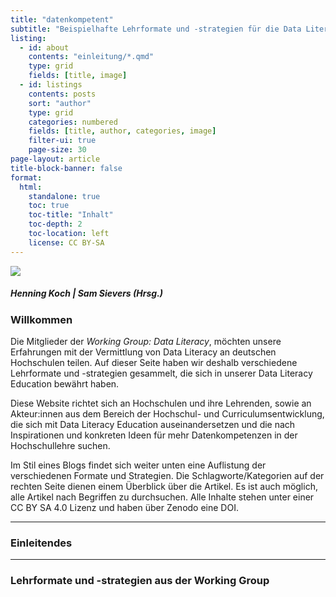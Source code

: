 ---
title: "datenkompetent"
subtitle: "Beispielhafte Lehrformate und -strategien für die Data Literacy Education an deutschen Hochschulen"
listing:
  - id: about
    contents: "einleitung/*.qmd"
    type: grid
    fields: [title, image]
  - id: listings
    contents: posts
    sort: "author"
    type: grid
    categories: numbered
    fields: [title, author, categories, image]
    filter-ui: true
    page-size: 30
page-layout: article
title-block-banner: false
format:
  html: 
    standalone: true
    toc: true 
    toc-title: "Inhalt"
    toc-depth: 2
    toc-location: left
    license: CC BY-SA
---

:::{.column-margin} 
![](logos/profile1.jpg)
:::

##### Henning Koch | Sam Sievers (Hrsg.)

### Willkommen

Die Mitglieder der *Working Group: Data Literacy*, möchten unsere Erfahrungen mit der Vermittlung von Data Literacy an deutschen Hochschulen teilen. Auf dieser Seite haben wir deshalb verschiedene Lehrformate und -strategien gesammelt, die sich in unserer Data Literacy Education bewährt haben.  

Diese Website richtet sich an Hochschulen und ihre Lehrenden, sowie an Akteur:innen aus dem Bereich der Hochschul- und Curriculumsentwicklung, die sich mit Data Literacy Education auseinandersetzen und die nach Inspirationen und konkreten Ideen für mehr Datenkompetenzen in der Hochschullehre suchen.  

Im Stil eines Blogs findet sich weiter unten eine Auflistung der verschiedenen Formate und Strategien. Die Schlagworte/Kategorien auf der rechten Seite dienen einem Überblick über die Artikel. Es ist auch möglich, alle Artikel nach Begriffen zu durchsuchen. Alle Inhalte stehen unter einer CC BY SA 4.0 Lizenz und haben über Zenodo eine DOI. 


___

### Einleitendes


::: {#about}
:::

___

### Lehrformate und -strategien aus der Working Group

::: {#listings}
:::
